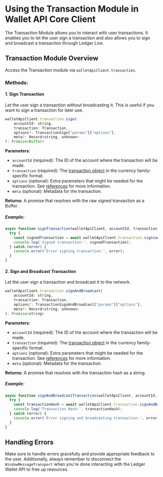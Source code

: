 # Using the Transaction Module in Wallet API Core Client

The Transaction Module allows you to interact with user transactions. It enables you to let the user sign a transaction and also allows you to sign and broadcast a transaction through Ledger Live.

## Transaction Module Overview

Access the Transaction module via `walletApiClient.transaction`.

### Methods:

#### 1. Sign Transaction

Let the user sign a transaction without broadcasting it. This is useful if you want to sign a transaction for later use.

```javascript
walletApiClient.transaction.sign(
    accountId: string,
    transaction: Transaction,
    options?: TransactionSign["params"]["options"],
    meta?: Record<string, unknown>
): Promise<Buffer>
```

**Parameters**:
- `accountId` (required): The ID of the account where the transaction will be made.
- `transaction` (required): The [transaction object](/appendix/transaction) in the currency family-specific format.
- `options` (optional): Extra parameters that might be needed for the transaction. See [references](/appendix/transaction#transactionsign-type) for more information.
- `meta` (optional): Metadata for the transaction.

**Returns**: A promise that resolves with the raw signed transaction as a Buffer.

##### Example:

```javascript
async function signTransaction(walletApiClient, accountId, transaction, options, meta) {
  try {
    const signedTransaction = await walletApiClient.transaction.sign(accountId, transaction, options, meta);
    console.log('Signed transaction:', signedTransaction);
  } catch (error) {
    console.error('Error signing transaction:', error);
  }
}
```

#### 2. Sign and Broadcast Transaction

Let the user sign a transaction and broadcast it to the network.

```javascript
walletApiClient.transaction.signAndBroadcast(
    accountId: string,
    transaction: Transaction,
    options?: TransactionSignAndBroadcast["params"]["options"],
    meta?: Record<string, unknown>
): Promise<string>
```

**Parameters**:
- `accountId` (required): The ID of the account where the transaction will be made.
- `transaction` (required): The [transaction object](../../appendix/transaction) in the currency family-specific format.
- `options` (optional): Extra parameters that might be needed for the transaction. See [references](../../appendix/transaction#transactionsignandbroadcast-type) for more information.
- `meta` (optional): Metadata for the transaction.

**Returns**: A promise that resolves with the transaction hash as a string.

##### Example:

```javascript
async function signAndBroadcastTransaction(walletApiClient, accountId, transaction, options, meta) {
  try {
    const transactionHash = await walletApiClient.transaction.signAndBroadcast(accountId, transaction, options, meta);
    console.log('Transaction Hash:', transactionHash);
  } catch (error) {
    console.error('Error signing and broadcasting transaction:', error);
  }
}
```

## Handling Errors

Make sure to handle errors gracefully and provide appropriate feedback to the user. Additionally, always remember to disconnect the `WindowMessageTransport` when you're done interacting with the Ledger Wallet API to free up resources.